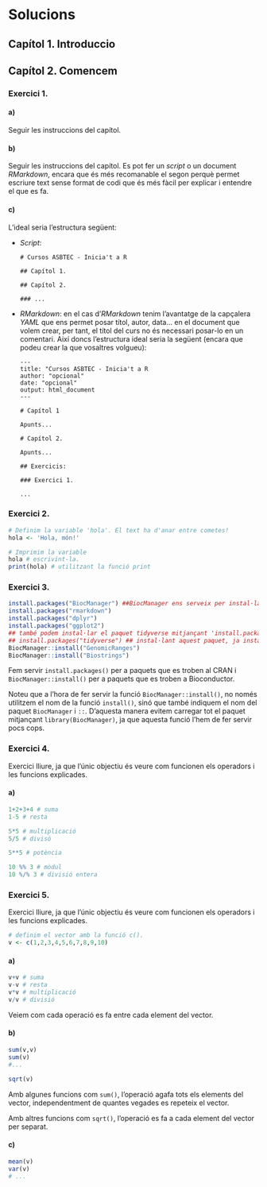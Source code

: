 # Solucions {-}

## Capítol 1. Introduccio {-}

## Capítol 2. Comencem {-}

### Exercici 1. {-}

#### a) {-}

Seguir les instruccions del capítol.

#### b) {-}

Seguir les instruccions del capítol. Es pot fer un _script_ o un document _RMarkdown_, encara que és més recomanable el segon perquè permet escriure text sense format de codi que és més fàcil per explicar i entendre el que es fa.

#### c) {-}

L'ideal seria l'estructura següent:

* *Script*: 

  ```
  # Cursos ASBTEC - Inicia't a R
  
  ## Capítol 1.
  
  ## Capítol 2.
  
  ### ...
  ```
  
* *RMarkdown*: en el cas d'*RMarkdown* tenim l'avantatge de la capçalera *YAML* que ens permet posar títol, autor, data... en el document que volem crear, per tant, el títol del curs no és necessari posar-lo en un comentari. Així doncs l'estructura ideal seria la següent (encara que podeu crear la que vosaltres volgueu):

  ```
  ---
  title: "Cursos ASBTEC - Inicia't a R 
  author: "opcional"
  date: "opcional"
  output: html_document
  ---
  
  # Capítol 1
  
  Apunts...
  
  # Capítol 2.
  
  Apunts...
  
  ## Exercicis:
  
  ### Exercici 1.
  
  ...
  ```

### Exercici 2. {-}

```r
# Definim la variable 'hola'. El text ha d'anar entre cometes!
hola <- 'Hola, món!'

# Imprimim la variable
hola # escrivint-la.
print(hola) # utilitzant la funció print

```

### Exercici 3. {-}

```r
install.packages("BiocManager") ##BiocManager ens serveix per instal·lar paquets de bioconductor
install.packages("rmarkdown")
install.packages("dplyr") 
install.packages("ggplot2")
## també podem instal·lar el paquet tidyverse mitjançant 'install.packages("tidyverse")'
## install.packages("tidyverse") ## instal·lant aquest paquet, ja instal·lem 'dplyr', 'ggplot2' i altres paquets.
BiocManager::install("GenomicRanges")
BiocManager::install("Biostrings")
```

Fem servir `install.packages()` per a paquets que es troben al CRAN i `BiocManager::install()` per a paquets que es troben a Bioconductor.

Noteu que a l'hora de fer servir la funció `BiocManager::install()`, no només utilitzem el nom de la funció `install()`, sinó que també indiquem el nom del paquet `BiocManager` i `::`. D'aquesta manera evitem carregar tot el paquet mitjançant `library(BiocManager)`, ja que aquesta funció l'hem de fer servir pocs cops.

### Exercici 4. {-}

Exercici lliure, ja que l'únic objectiu és veure com funcionen els operadors i les funcions explicades.

#### a) 

```r
1+2+3+4 # suma
1-5 # resta

5*5 # multiplicació
5/5 # divisó

5**5 # potència

10 %% 3 # mòdul
10 %/% 3 # divisió entera
```

### Exercici 5. {-}

Exercici lliure, ja que l'únic objectiu és veure com funcionen els operadors i les funcions explicades.

```r
# definim el vector amb la funció c().
v <- c(1,2,3,4,5,6,7,8,9,10)
```

#### a) 

```r
v+v # suma
v-v # resta
v*v # multiplicació
v/v # divisió
```

Veiem com cada operació es fa entre cada element del vector. 

#### b)

```r
sum(v,v)
sum(v)
#...

sqrt(v)
```

Amb algunes funcions com `sum()`, l'operació agafa tots els elements del vector, independentment de quantes vegades es repeteix el vector.

Amb altres funcions com `sqrt()`, l'operació es fa a cada element del vector per separat.

#### c) 

```r
mean(v)
var(v)
# ...
```

